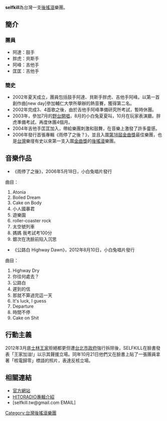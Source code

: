'''selfkill'''為台灣一支[[後搖滾|後搖滾]]樂團。
== 簡介 ==
=== 團員 ===
*阿達：鼓手
*胖虎：貝斯手
*阿峰：吉他手
*匡匡：吉他手
=== 簡史 ===
*2002年夏天成立，團員包括鼓手阿達、貝斯手胖虎、吉他手阿峰。以第一首創作曲[new day]參加輔仁大學所舉辦的熱音賽，獲得第二名。
*2002年完成3、4首歌之後，由於吉他手阿峰準備研究所考試，暫時休團。 
*2003年，參加7月的[[野台開唱|野台開唱]]，8月的小白兔夏夏叫，10月在玩家表演廳。胖虎準備考試，再度休團4個月。
*2004年吉他手匡匡加入，帶給樂團刺激和鼓舞，在音樂上激發了許多靈感。
*2006年發行首張專輯《雨停了之後？》，並且入圍[[第18屆金曲獎|第18屆金曲獎]]最佳樂團，也是[[台灣|台灣]]樂壇有史以來第一支入圍[[金曲獎|金曲獎]]的[[後搖滾|後搖滾]]樂團。

== 音樂作品 ==
*《雨停了之後》，2006年5月18日，小白兔唱片發行
曲目：
#Atonia 
#Boiled Dream 
#Cake on Body 
#小人國暴君 
#遊樂園 
#roller-coaster rock 
#太空號列車 
#媽媽 我考試考100分 
#銀次在洗臉前陷入沉思

*《公路白 Highway Dawn》，2012年8月10日，小白兔唱片發行
曲目：
#Highway Dry
#你往何處去？
#公路白
#遲到的信
#那就不算過完這一天
#It's luck, I guess
#Departure
#時間不停
#Cake on Shit

== 行動主義 ==
2012年3月底[[文林苑都市更新爭議|士林王家]]拒絕都更但遭[[台北市|台北市政府]]強行拆除後，SELFKILL在臉書發表「王家加油!」以示其聲援立場。同年10月21日他們又在臉書上貼了一張團員拿著「核電歸零」標語的照片，表達反核立場。

== 相關連結 ==
*[http://selfkill2002.blogspot.tw/ 官方網站]{{Wayback|url=http://selfkill2002.blogspot.tw/ |date=20131127054640 }}
*[http://www.hitoradio.com/music/1a_2_1_1.php?album_id=4498 HITORADIO專輯介紹]{{dead link|date=2017年11月 |bot=InternetArchiveBot |fix-attempted=yes }}
*[selfkill.tw@gmail.com EMAIL]

[[Category:台灣後搖滾樂團|Category:台灣後搖滾樂團]]